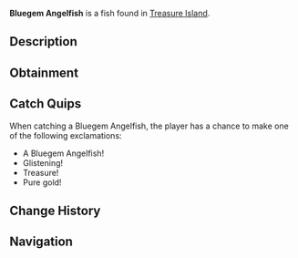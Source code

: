 {{FishInfobox
|image          = Bluegem Angelfish.png
|rarity         = Common
|sea            = Second Sea
|location       = [[Treasure Island]]
|sublocation    = 
|sources        = Fishing Rod
|radar_location = 
|xp             = 980
|weather        = 
|time           = 
|season         = 
|bait           = Shrimp
|base_weight    = 10
|base_value     = 1000
|weight_range   = 7
|base_chance    = 105
|base_resil     = 105
}}
'''Bluegem Angelfish''' is a {{Rarity|Common}} fish found in [[Treasure Island]].

== Description ==
{{Description|A glimmering prize from the ocean's hidden vaults.|Bestiary Entry}}

== Obtainment ==
{{Description|Hidden where treasure resides.|Bestiary Hint}}
{{Fish Availability|
Treasure Island
|top_rods      = 
Training Rod\137598.99\274656.66;
Flimsy Rod\120418.08\124507.71;
Free Spirit Rod\115694.91\111866.15;
Azure Of Lagoon\107788.08\104971.03;
Carrot Rod\105600.48\116982.29;
Fungal Rod\83717.06\83154.43;
Treasure Rod\104854.28\113552.5;
Lobster Rod\102421.22\112274.64;
Astralhook Rod\104505.85\32317.54;
Verdant Shear Rod\102002.03\99993.18;
Blazebringer Rod\99756.56\98833.16;
Trident Rod\98823.08\91088.88;
No-Life Rod\88768.94\83280.75;
Seraphic Rod\86168.34\78159.58;
Ethereal Prism Rod\86013.41\80829.15;
Challenger's Rod\83911.24\78421.54;
Depthseeker Rod\83734.58\80773.07;
Avalanche Rod\83390.58\80554.68;
Rod Of The Forgotten Fang\83171.15\75681.05;
Volcanic Rod\82890.63\78637.9;
Rod Of The Depths\82661.56\76021.1;
Zeus Rod\82633.38\78393.86;
Rod Of The Exalted One\82456.09\74091.87;
Steady Rod\67980.53\68379.9
|recommended   = Free Spirit Rod
}}

== Catch Quips ==
When catching a Bluegem Angelfish, the player has a chance to make one of the following exclamations:
* A Bluegem Angelfish!
* Glistening!
* Treasure!
* Pure gold!

== Change History ==
{{Change History|{{subst:Current Version}}}}

== Navigation ==
{{Fish Navbox|Treasure Island}}